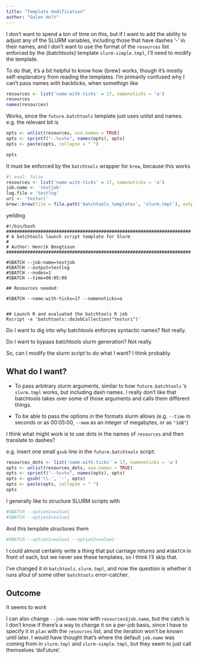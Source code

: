 ```yaml
---
title: "Template modification"
author: "Galen Holt"
---
```


I don't want to spend a ton of time on this, but if I want to add the ability to adjust any of the SLURM variables, including those that have dashes '-' in their names, and I don't want to use the format of the `resources` list enforced by the {batchtools} template `slurm-simple.tmpl`, I'll need to modify the template.

To do that, it's a bit helpful to know how {brew} works, though it's mostly self-explanatory from reading the templates. I'm primarily confused why I can't pass names with backticks, when somethign like

```r
resources <- list('name-with-ticks' = 17, namenoticks = 'a')
resources
names(resources)
```

Works, since the `future.batchtools` template just uses unlist and names. e.g. the relevant bit is

```r
opts <- unlist(resources, use.names = TRUE)
opts <- sprintf("--%s=%s", names(opts), opts)
opts <- paste(opts, collapse = " ")

opts
```

It must be enforced by the `batchtools` wrapper for `brew`, because this works

```r
#| eval: false
resources <- list('name-with-ticks' = 17, namenoticks = 'a')
job.name <- 'testjob'
log.file = 'testlog'
uri <- 'testuri'
brew::brew(file = file.path('batchtools_templates', 'slurm.tmpl'), output = 'temp.txt')
```

yeilding

    #!/bin/bash
    ######################################################################
    # A batchtools launch script template for Slurm
    #
    # Author: Henrik Bengtsson 
    ######################################################################

    #SBATCH --job-name=testjob
    #SBATCH --output=testlog
    #SBATCH --nodes=1
    #SBATCH --time=00:05:00

    ## Resources needed:

    #SBATCH --name-with-ticks=17 --namenoticks=a


    ## Launch R and evaluated the batchtools R job
    Rscript -e 'batchtools::doJobCollection("testuri")'

Do I want to dig into why batchtools enforces syntactic names? Not really.

Do I want to bypass batchtools slurm generation? Not really.

So, can I modify the slurm script to do what I want? I think probably.

## What do I want?

-   To pass arbitrary slurm arguments, similar to how `future.batchtools` 's `slurm.tmpl` works, but including dash names. I really don't like that batchtools takes over some of those arguments and calls them different things.

-   To be able to pass the options in the formats slurm allows (e.g. `--time` in seconds or as 00:05:00, `--mem` as an integer of megabytes, or as `"1GB"`)

I think what might work is to use dots in the names of `resources` and then translate to dashes?

e.g. insert one small `gsub` line in the `future.batchtools` script:

```r
resources_dots <- list('name.with.ticks' = 17, namenoticks = 'a')
opts <- unlist(resources_dots, use.names = TRUE)
opts <- sprintf("--%s=%s", names(opts), opts)
opts <- gsub('\\.', '-', opts)
opts <- paste(opts, collapse = " ")
opts
```

I generally like to structure SLURM scripts with

``` bash
#SBATCH --option1=value1
#SBATCH --option2=value2
```

And this template structures them

``` bash
#SBATCH --option1=value1 --option2=value2
```

I could almost certainly write a thing that put carriage returns and `#SBATCH` in front of each, but we never see these templates, so I think I'll skip that.

I've changed it in `batchtools.slurm.tmpl`, and now the question is whether it runs afoul of some other `batchtools` error-catcher.

## Outcome

It seems to work

I can also change `--job-name` now with `resources$job.name`, but the catch is I don't know if there's a way to change it on a per-job basis, since I have to specify it in `plan` with the `resources` list, and the iteration won't be known until later. I would have thought that's where the default `job.name` was coming from in `slurm.tmpl` and `slurm-simple.tmpl`, but they seem to just call themselves 'doFuture'.
